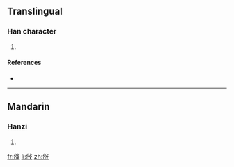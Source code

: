 ==Translingual==

===Han character===
{{Han char|rn=66|rad=攴|as=06|sn=10|four=8164<sub>7</sub>|canj=人口卜水 (ORYE)}}

# {{defn|Han|sort=攴06}}

====References====
* {{Han ref|kx=0470.080|dkj=13173|dj=0820.140|hdz=21456.050|uh=6546|ud=25926|bh=D1CE|bd=53710}}

----

==Mandarin==

===Hanzi===
{{cmn-hanzi|pin=[[guó]] ([[guo2]]), [[hé]] ([[he2]])|wg=kuo<sup>2</sup>, ho<sup>2</sup>}}

# {{defn|Mandarin}}

[[fr:敆]]
[[li:敆]]
[[zh:敆]]